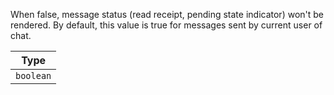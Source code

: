 When false, message status (read receipt, pending state indicator) won't be rendered.
By default, this value is true for messages sent by current user of chat.

| Type |
| - |
| `boolean` |